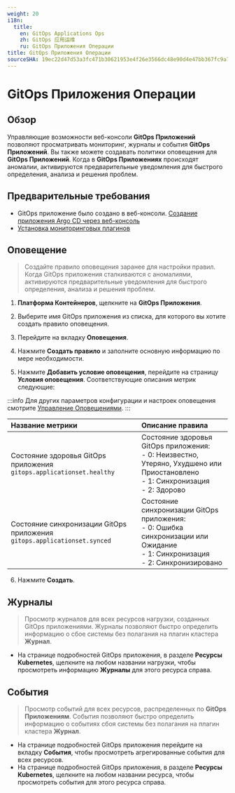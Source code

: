 ```yaml
---
weight: 20
i18n:
  title:
    en: GitOps Applications Ops
    zh: GitOps 应用运维
    ru: GitOps Приложения Операции
title: GitOps Приложения Операции
sourceSHA: 19ec22d47d53a3fc471b30621953e4f26e3566dc48e90d4e47bb367fc9a7b69a
---
```


# GitOps Приложения Операции

## Обзор

Управляющие возможности веб-консоли **GitOps Приложений** позволяют просматривать мониторинг, журналы и события **GitOps Приложений**. Вы также можете создавать политики оповещения для **GitOps Приложений**. Когда в **GitOps Приложениях** происходят аномалии, активируются предварительные уведомления для быстрого определения, анализа и решения проблем.

## Предварительные требования

- GitOps приложение было создано в веб-консоли. [Создание приложения Argo CD через веб-консоль](../../how_to/create_gitops_app.mdx)
- [Установка мониторинговых плагинов](/observability/monitor/install_monitor.mdx)

## Оповещение

> Создайте правило оповещения заранее для настройки правил. Когда GitOps приложения сталкиваются с аномалиями, активируются предварительные уведомления для быстрого определения, анализа и решения проблем.

1. **Платформа Контейнеров**, щелкните на **GitOps Приложения**.

2. Выберите имя GitOps приложения из списка, для которого вы хотите создать правило оповещения.

3. Перейдите на вкладку **Оповещения**.

4. Нажмите **Создать правило** и заполните основную информацию по мере необходимости.

5. Нажмите **Добавить условие оповещения**, перейдите на страницу **Условия оповещения**. Соответствующие описания метрик следующие:

:::info
Для других параметров конфигурации и настроек оповещения смотрите [Управление Оповещениями](/observability/monitor/functions/manage_alert.mdx).
:::

| **Название метрики**                                         | **Описание правила**                                                                                                    |
| :---------------------------------------------------------- | :---------------------------------------------------------------------------------------------------------------------- |
| Состояние здоровья GitOps приложения `gitops.applicationset.healthy` | Состояние здоровья GitOps приложения:<br /> - 0: Неизвестно, Утеряно, Ухудшено или Приостановлено <br /> - 1: Синхронизация <br /> - 2: Здорово |
| Состояние синхронизации GitOps приложения `gitops.applicationset.synced` | Состояние синхронизации GitOps приложения:<br /> - 0: Ошибка синхронизации или Ожидание<br /> - 1: Синхронизация <br /> - 2: Синхронизировано |

6. Нажмите **Создать**.

## Журналы

> Просмотр журналов для всех ресурсов нагрузки, созданных GitOps приложениями. Журналы позволяют быстро определить информацию о сбое системы без полагания на плагин кластера **Журнал**.

- На странице подробностей GitOps приложения, в разделе **Ресурсы Kubernetes**, щелкните на любом названии нагрузки, чтобы просмотреть информацию **Журналы** для этого ресурса справа.

## События

> Просмотр событий для всех ресурсов, распределенных по **GitOps Приложениям**. События позволяют быстро определить информацию о событиях сбоя системы без полагания на плагин кластера **Журнал**.

- На странице подробностей GitOps приложения перейдите на вкладку **События**, чтобы просмотреть агрегированные события для всех ресурсов.
- На странице подробностей GitOps приложения, в разделе **Ресурсы Kubernetes**, щелкните на любом названии ресурса, чтобы просмотреть события для этого ресурса справа.
